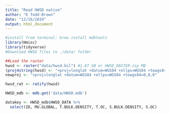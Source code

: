 ```yaml
---
title: "Read HWSD native"
author: "K Todd-Brown"
date: "12/16/2019"
output: html_document
---
```


```r
#install from terminal: brew install mdbtools
library(Hmisc)
library(tidyverse)
#Download HWSD files to ./data/ folder
```


```r
##Load the raster
hwsd <- raster("data/hwsd.bil") #1.87 GB or HWSD_RASTER.zip MB
(proj4string(hwsd) <- "+proj=longlat +datum=WGS84 +ellps=WGS84 +towgs84=0,0,0")
newproj <- "+proj=longlat +datum=WGS84 +ellps=WGS84 +towgs84=0,0,0"

hwsd_rat <- ratify(hwsd)
```

```r
HWSD_mdb <- mdb.get('data/HWSD.mdb')

datakey <- HWSD_mdb$HWSD_DATA %>%
  select(ID, MU.GLOBAL, T.BULK.DENSITY, T.OC, S.BULK.DENSITY, S.OC)
```
